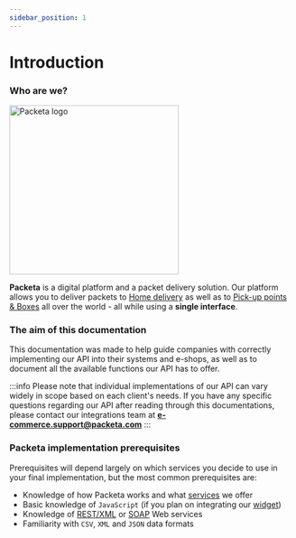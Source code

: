 ```yaml
---
sidebar_position: 1
---
```


# Introduction

### Who are we?

<div class="packeta-logo">
    <img alt="Packeta logo" src="/img/Red-Packeta.svg" width="300"/>
</div>

**Packeta** is a digital platform and a packet delivery solution. Our platform allows you to deliver packets to [Home delivery](available-delivery-services.mdx#address-delivery) as well as
to [Pick-up points & Boxes](available-delivery-services.mdx#packeta-pick-up-point-delivery) all over the world - all while using a **single interface**.

### The aim of this documentation

This documentation was made to help guide companies with correctly implementing our API into their systems and e-shops, as well as to
document all the available functions our API has to offer.

:::info
Please note that individual implementations of our API can vary widely in scope based on each client's needs. If you have any specific questions regarding our API after reading through this documentations,
please contact our integrations team at **e-commerce.support@packeta.com**
:::

###  Packeta implementation prerequisites

Prerequisites will depend largely on which services you decide to use in your final implementation, but the most common prerequisites are:
- Knowledge of how Packeta works and what [services](./available-delivery-services.mdx) we offer
- Basic knowledge of `JavaScript` (if you plan on integrating our [widget](../pick-up-point-selection/widget.mdx))
- Knowledge of [REST/XML](packetery-api#restxml) or [SOAP](packetery-api#soap) Web services 
- Familiarity with `CSV`, `XML` and `JSON` data formats